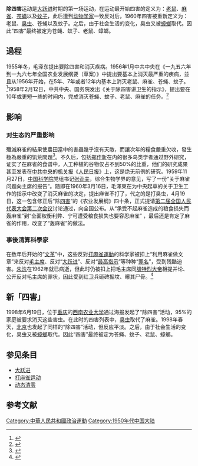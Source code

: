 {{Refimprove|time=2022-06-14T06:08:35+00:00}}
'''除四害'''运动是[[大跃进|大跃进]]时期的第一场运动，在运动最开始四害的定义为：[[老鼠|老鼠]]、[[麻雀|麻雀]]、[[苍蝇|苍蝇]]以及[[蚊子|蚊子]]，此后遭到[[动物学家|动物学家]]一致反对后，1960年四害被重新定义为：老鼠、[[臭虫|臭虫]]、苍蝇以及蚊子。之后，由于社会生活的变化，臭虫又被[[蟑螂|蟑螂]]取代。因此“四害”最终被定为苍蝇、蚊子、老鼠、蟑螂。

==過程==
1955年冬，毛泽东提出要除四害和消灭疾病。1956年1月中共中央在《一九五六年到一九六七年全国农业发展纲要（草案）》中提出要基本上消灭最严重的疾病，並且从1956年开始，在5年、7年或者12年内基本上消灭老鼠、麻雀、苍蝇、蚊子。<ref>{{cite news |title=周恩来与新中国的卫生防疫事业【4】 |url=http://zhouenlai.people.cn/n1/2021/0207/c409117-32024928-4.html}}</ref>1958年2月12日，中共中央、国务院发出《关于除四害讲卫生的指示》，提出要在10年或更短一些的时间内，完成消灭苍蝇、蚊子、老鼠、麻雀的任务。<ref>{{cite news |title=中国新闻周刊：兴于半个多世纪前的除四害 |url=http://news.sina.com.cn/c/2006-09-14/151511009544.shtml}}</ref>

== 影响 ==
=== 对生态的严重影响 ===
{{See also|三年困难时期}}
殲滅麻雀的結果使農田當中的害蟲幾乎沒有天敵，而讓次年的糧食嚴重欠收，發生極為嚴重的饥荒問題<ref>{{Cite news |url = http://news.bbc.co.uk/2/hi/asia-pacific/3371659.stm |title = ''China follows Mao with mass cull'' |publisher = [[BBC|BBC]] |date = 2004-01-06 |accessdate = 2018-07-31 |archive-date = 2019-07-31 |archive-url = https://web.archive.org/web/20190731015419/http://news.bbc.co.uk/2/hi/asia-pacific/3371659.stm |dead-url = no }}{{en}}</ref>。不久后，包括[[郑作新|郑作新]]在内的很多鸟类学者通过野外研究，证实了在麻雀的食谱中，人工种植的谷物仅占不到50%的比重，他们的研究成果甚至发表在[[中共中央|中共中央]]的[[机关报|机关报]]《[[人民日报|人民日报]]》上，这是绝无前例的研究。1959年11月27日，[[中国科学院|中国科学院]]党组书记[[张劲夫|张劲夫]]，综合生物学界的意见，写了一份“关于麻雀问题向主席的报告”。随即在1960年3月16日，毛澤東在为中央起草的关于卫生工作的指示中改变了消灭麻雀的决定，提出麻雀不打了，代之的是打臭虫，4月19日，这一包含修正后“除[[四害|四害]]”的《农业发展纲》四十条，正式提请[[第二届全国人民代表大会第二次会议|第二届全国人民代表大会第二次会议]]讨论通过，向全国公布。从“承受不起麻雀造成的粮食损失而轰麻雀”到“全面权衡利弊、宁可遭受粮食损失也要容忍麻雀” ，最后还是肯定了麻雀的作用，改变了“轰麻雀”的做法。

=== 事後清算科學家 ===
在数年后开始的“[[文革|文革]]”中，这些反對[[打麻雀運動|打麻雀運動]]的科学家被扣上“利用麻雀做文章”来反对[[毛主席|毛主席]]、反对“[[大跃进|大跃进]]”、反对“[[最高指示|最高指示]]”等种种“[[罪名|罪名]]”，受到残酷迫害。[[朱洗|朱洗]]在1962年就已病逝，但此时仍被扣上把毛主席同[[腓特烈大帝|腓特烈大帝]]相提并论、公开反对毛主席的罪状，因此受到红卫兵砸碑掘坟、曝其尸骨。<ref name="为麻雀翻案的艰难历程">{{Cite web |url=http://www.edubridge.com/letter/xue_maque.htm |title=为麻雀翻案的艰难历程  |accessdate=2018-07-31 |archive-date=2018-08-27 |archive-url=https://web.archive.org/web/20180827015017/http://www.edubridge.com/letter/xue_maque.htm |dead-url=no }}</ref>

== 新「四害」 ==
1998年6月19日，位于[[重庆|重庆]]的[[西南农业大学|西南农业大学]]通过海报发起了“除四害”活动，95%的家庭被要求消灭这些害虫。在此时的四害列表中，[[臭虫|臭虫]]取代了麻雀。1998年春天，[[北京|北京]]也发起了同样的“除四害”活动，但反应平淡。之后，由于社会生活的变化，臭虫又被[[蟑螂|蟑螂]]取代。因此“四害”最终被定为苍蝇、蚊子、老鼠、蟑螂。

== 参见条目 ==
* [[大跃进|大跃进]]
* [[打麻雀运动|打麻雀运动]]
* [[动态清零|动态清零]]

==参考文献==
{{reflist}}

[[Category:中華人民共和國政治運動|Category:中華人民共和國政治運動]]
[[Category:1950年代中国大陆|Category:1950年代中国大陆]]